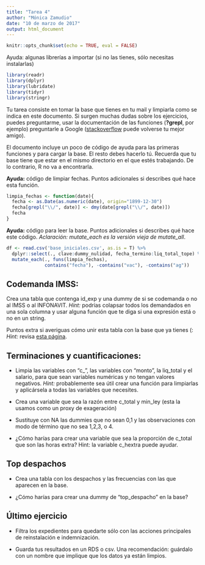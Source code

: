 ```yaml
---
title: "Tarea 4"
author: "Mónica Zamudio"
date: "10 de marzo de 2017"
output: html_document
---
```


```r
knitr::opts_chunk$set(echo = TRUE, eval = FALSE)
```

Ayuda: algunas librerías a importar (si no las tienes, sólo necesitas instalarlas)
```r
library(readr)
library(dplyr)
library(lubridate)
library(tidyr)
library(stringr)
```

Tu tarea consiste en tomar la base que tienes en tu mail y limpiarla como se indica en este documento. Si surgen muchas dudas sobre los ejercicios, puedes preguntarme, usar la documentación de las funciones (**?grepl**, por ejemplo) preguntarle a Google ([stackoverflow](http://stackoverflow.com/) puede volverse tu mejor amigo).

El documento incluye un poco de código de ayuda para las primeras funciones y para cargar la base. El resto debes hacerlo tú. Recuerda que tu base tiene que estar en el mismo directorio en el que estés trabajando. De lo contrario, R no va a encontrarla.

**Ayuda:** código de limpiar fechas. Puntos adicionales si describes qué hace esta función.

```r
limpia_fechas <- function(date){
  fecha <- as.Date(as.numeric(date), origin="1899-12-30")
  fecha[grepl("\\/", date)] <- dmy(date[grepl("\\/", date)])
  fecha
}
```

**Ayuda:** código para leer la base. Puntos adicionales si describes qué hace este código.
*Aclaración: mutate_each es la versión vieja de mutate_all*.

```r
df <- read.csv('base_iniciales.csv', as.is = T) %>%
  dplyr::select(., clave:dummy_nulidad, fecha_termino:liq_total_tope) %>%
  mutate_each(., funs(limpia_fechas), 
              contains("fecha"), -contains("vac"), -contains("ag")) 
```

## Codemanda IMSS:

Crea una tabla que contenga id_exp y una dummy de si se codemanda o no al IMSS o al INFONAVIT.
*Hint:* podrías colapsar todos los demandados en una sola columna y usar alguna función que te diga si una expresión está o no en un string.

Puntos extra si averiguas cómo unir esta tabla con la base que ya tienes (: 
*Hint:* revisa [esta página](http://stat545.com/bit001_dplyr-cheatsheet.html).

## Terminaciones y cuantificaciones:

- Limpia las variables con "c_", las variables con "monto", la liq_total y el salario, para que sean variables numéricas y no tengan valores negativos. *Hint:* probablemente sea útil crear una función para limpiarlas y aplicársela a todas las variables que necesites.

- Crea una variable que sea la razón entre c_total y min_ley (esta la usamos como un proxy de exageración)

- Sustituye con NA las dummies que no sean 0,1 y las observaciones con modo de término que no sea 1,2,3, o 4.

- ¿Cómo harías para crear una variable que sea la proporción de c_total que son las horas extra? Hint: la variable c_hextra puede ayudar.

## Top despachos

- Crea una tabla con los despachos y las frecuencias con las que aparecen en la base.

- ¿Cómo harías para crear una dummy de "top_despacho" en la base?

## Último ejercicio

- Filtra los expedientes para quedarte sólo con las acciones principales de reinstalación e indemnización.

- Guarda tus resultados en un RDS o csv. Una recomendación: guárdalo con un nombre que implique que los datos ya están limpios.